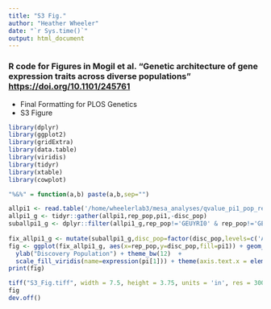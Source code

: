 ```yaml
---
title: "S3 Fig."
author: "Heather Wheeler"
date: "`r Sys.time()`"
output: html_document
---
```


### R code for Figures in Mogil et al. "Genetic architecture of gene expression traits across diverse populations" <https://doi.org/10.1101/245761>
- Final Formatting for PLOS Genetics
- S3 Figure

```r
library(dplyr)
library(ggplot2)
library(gridExtra)
library(data.table)
library(viridis)
library(tidyr)
library(xtable)
library(cowplot)

"%&%" = function(a,b) paste(a,b,sep="")
```

```r
allpi1 <- read.table('/home/wheelerlab3/mesa_analyses/qvalue_pi1_pop_replication/eqtl_pi1_2018-05-16.txt',header=T)
allpi1_g <- tidyr::gather(allpi1,rep_pop,pi1,-disc_pop)
suballpi1_g <- dplyr::filter(allpi1_g,rep_pop!='GEUYRI0' & rep_pop!='GEUYRI10' & rep_pop!='GEUYRI20' & rep_pop!='GEUYRI30' & rep_pop!='GEUEUR0' & rep_pop!='GEUEUR10' & rep_pop!='GEUEUR20' & rep_pop!='GEUEUR30' & disc_pop!='ALL0' & disc_pop!='ALL10' & disc_pop!='ALL20' & disc_pop!='ALL30' & disc_pop!='AFHI0' & disc_pop!='AFHI10' & disc_pop!='AFHI20' & disc_pop!='AFHI30')
                             
fix_allpi1_g <- mutate(suballpi1_g,disc_pop=factor(disc_pop,levels=c('AFA0','AFA10','AFA20','AFA30','CAU0','CAU10','CAU20','CAU30','HIS0','HIS10','HIS20','HIS30','AFHI0','AFHI10','AFHI20','AFHI30','ALL0','ALL10','ALL20','ALL30')),rep_pop=factor(rep_pop,levels=c('AFA0','AFA10','AFA20','AFA30','CAU0','CAU10','CAU20','CAU30','HIS0','HIS10','HIS20','HIS30','FHS0','FHS10','FHS20','FHS30','GEU0','GEU10','GEU20','GEU30','MXL0','MXL10','MXL20','MXL30','YRI0','YRI10','YRI20','YRI30')))
fig <- ggplot(fix_allpi1_g, aes(x=rep_pop,y=disc_pop,fill=pi1)) + geom_raster() + xlab("Replication Population") + 
  ylab("Discovery Population") + theme_bw(12)  +
  scale_fill_viridis(name=expression(pi[1])) + theme(axis.text.x = element_text(angle = 90, hjust = 1))
print(fig)
```


```r
tiff("S3_Fig.tiff", width = 7.5, height = 3.75, units = 'in', res = 300, compression = 'lzw')
fig
dev.off()
```

